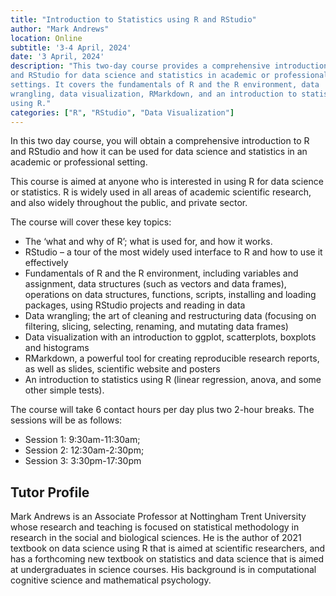 ```yaml
---
title: "Introduction to Statistics using R and RStudio"
author: "Mark Andrews"
location: Online
subtitle: '3-4 April, 2024'
date: '3 April, 2024'
description: "This two-day course provides a comprehensive introduction to R
and RStudio for data science and statistics in academic or professional
settings. It covers the fundamentals of R and the R environment, data
wrangling, data visualization, RMarkdown, and an introduction to statistics
using R."
categories: ["R", "RStudio", "Data Visualization"]
---
```


In this two day course, you will obtain a comprehensive introduction to R and RStudio and how it can be used for data science and statistics in an academic or professional setting.

This course is aimed at anyone who is interested in using R for data science or statistics. R is widely used in all areas of academic scientific research, and also widely throughout the public, and private sector.

The course will cover these key topics:

* The ‘what and why of R’; what is used for, and how it works.
* RStudio – a tour of the most widely used interface to R and how to use it effectively
* Fundamentals of R and the R environment, including variables and assignment, data structures (such as vectors and data frames), operations on data structures, functions, scripts, installing and loading packages, using RStudio projects and reading in data
* Data wrangling; the art of cleaning and restructuring data (focusing on filtering, slicing, selecting, renaming, and mutating data frames)
* Data visualization with an introduction to ggplot, scatterplots, boxplots and histograms
* RMarkdown, a powerful tool for creating reproducible research reports, as well as slides, scientific website and posters
* An introduction to statistics using R (linear regression, anova, and some other simple tests).

The course will take 6 contact hours per day plus two 2-hour breaks. The sessions will be as follows:

* Session 1: 9:30am-11:30am;
* Session 2: 12:30am-2:30pm;
* Session 3: 3:30pm-17:30pm

## Tutor Profile

Mark Andrews is an Associate Professor at Nottingham Trent University whose research and teaching is focused on statistical methodology in research in the social and biological sciences. He is the author of 2021 textbook on data science using R that is aimed at scientific researchers, and has a forthcoming new textbook on statistics and data science that is aimed at undergraduates in science courses. His background is in computational cognitive science and mathematical psychology.

